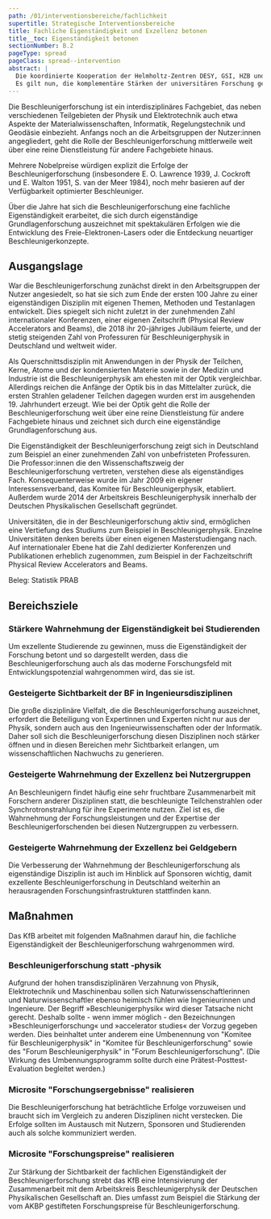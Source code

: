 ```yaml
---
path: /01/interventionsbereiche/fachlichkeit
supertitle: Strategische Interventionsbereiche
title: Fachliche Eigenständigkeit und Exzellenz betonen
title__toc: Eigenständigkeit betonen
sectionNumber: B.2
pageType: spread
pageClass: spread--intervention
abstract: |
  Die koordinierte Kooperation der Helmholtz-Zentren DESY, GSI, HZB und KIT in der BeschleunigerZusammenarbeitforschung im Rahmen der _Programmorientierten Förderung_ ist ein voller Erfolg. {.orange}
  Es gilt nun, die komplementäre Stärken der universitären Forschung gezielt zu nutzen und in den komplexe Entwicklungsprozess neuer Technologien von der zunächst fixen Idee bis hin zum fertigen Produkt effizient zu integrieren. {.orange}
---
```



<div class="spread--left spread-area--intro">

Die Beschleunigerforschung ist ein interdisziplinäres Fachgebiet, das neben verschiedenen Teilgebieten der Physik und Elektrotechnik auch etwa Aspekte der Materialwissenschaften, Informatik, Regelungstechnik und Geodäsie einbezieht. Anfangs noch an die Arbeitsgruppen der Nutzer:innen angegliedert, geht die Rolle der Beschleunigerforschung mittlerweile weit über eine reine Dienstleistung für andere Fachgebiete hinaus.

Mehrere Nobelpreise würdigen explizit die Erfolge der Beschleunigerforschung (insbesondere E. O. Lawrence 1939, J. Cockroft und E. Walton 1951, S. van der Meer 1984), noch mehr basieren auf der Verfügbarkeit optimierter Beschleuniger.

Über die Jahre hat sich die Beschleunigerforschung eine fachliche Eigenständigkeit erarbeitet, die sich durch eigenständige Grundlagenforschung auszeichnet mit spektakulären Erfolgen wie die Entwicklung des Freie-Elektronen-Lasers oder die Entdeckung neuartiger Beschleunigerkonzepte.

</div>

<div class="spread--left spread-area--causal-map">

<CausalMap filter="autonomy" />

</div>

<div class="spread--left spread-area--ausgangslage">

</div>

<div class="spread--right spread-area--c-1">

## Ausgangslage

War die Beschleunigerforschung zunächst direkt in den Arbeitsgruppen der Nutzer angesiedelt, so hat sie sich zum Ende der ersten 100 Jahre zu einer eigenständigen Disziplin mit eigenen Themen, Methoden und Testanlagen entwickelt. Dies spiegelt sich nicht zuletzt in der zunehmenden Zahl internationaler Konferenzen, einer eigenen Zeitschrift (Physical Review Accelerators and Beams), die 2018 ihr 20-jähriges Jubiläum feierte, und der stetig steigenden Zahl von Professuren für Beschleunigerphysik in Deutschland und weltweit wider.

Als Querschnittsdisziplin mit Anwendungen in der Physik der Teilchen, Kerne, Atome und der kondensierten Materie sowie in der Medizin und Industrie ist die Beschleunigerphysik am ehesten mit der Optik vergleichbar. Allerdings reichen die Anfänge der Optik bis in das Mittelalter zurück, die ersten Strahlen geladener Teilchen dagegen wurden erst im ausgehenden 19. Jahrhundert erzeugt. Wie bei der Optik geht die Rolle der Beschleunigerforschung weit über eine reine Dienstleistung für andere Fachgebiete hinaus und zeichnet sich durch eine eigenständige Grundlagenforschung aus.

Die Eigenständigkeit der Beschleunigerforschung zeigt sich in Deutschland zum Beispiel an einer zunehmenden Zahl von unbefristeten Professuren.
Die Professor:innen die den Wissenschaftszweig der Beschleunigerforschung vertreten, verstehen diese als eigenständiges Fach. Konsequenterweise wurde im Jahr 2009 ein eigener Interessensverband, das Komitee für Beschleunigerphysik, etabliert. Außerdem wurde 2014 der Arbeitskreis Beschleunigerphysik innerhalb der Deutschen Physikalischen Gesellschaft gegründet.

Universitäten, die in der Beschleunigerforschung aktiv sind, ermöglichen eine Vertiefung des Studiums zum Beispiel in Beschleunigerphysik. Einzelne Universitäten denken bereits über einen eigenen Masterstudiengang nach. Auf internationaler Ebene hat die Zahl dedizierter Konferenzen und Publikationen erheblich zugenommen, zum Beispiel in der Fachzeitschrift Physical Review Accelerators and Beams.

Beleg: Statistik PRAB

</div>

<div class="spread--right spread-area--c-2">

## Bereichsziele

### Stärkere Wahrnehmung der Eigenständigkeit bei Studierenden

Um exzellente Studierende zu gewinnen, muss die Eigenständigkeit der Forschung betont und so dargestellt werden, dass die Beschleunigerforschung auch als das moderne Forschungsfeld mit Entwicklungspotenzial wahrgenommen wird, das sie ist.

### Gesteigerte Sichtbarkeit der BF in Ingenieursdisziplinen

Die große disziplinäre Vielfalt, die die Beschleunigerforschung auszeichnet, erfordert die Beteiligung von Expertinnen und Experten nicht nur aus der Physik, sondern auch aus den Ingenieurwissenschaften oder der Informatik. Daher soll sich die Beschleunigerforschung diesen Disziplinen noch stärker öffnen und in diesen Bereichen mehr Sichtbarkeit erlangen, um wissenschaftlichen Nachwuchs zu generieren.

### Gesteigerte Wahrnehmung der Exzellenz bei Nutzergruppen

An Beschleunigern findet häufig eine sehr fruchtbare Zusammenarbeit mit Forschern anderer Disziplinen statt, die beschleunigte Teilchenstrahlen oder Synchrotronstrahlung für ihre Experimente nutzen. Ziel ist es, die Wahrnehmung der Forschungsleistungen und der Expertise der Beschleunigerforschenden bei diesen Nutzergruppen zu verbessern.

### Gesteigerte Wahrnehmung der Exzellenz bei Geldgebern

Die Verbesserung der Wahrnehmung der Beschleunigerforschung als eigenständige Disziplin ist auch im Hinblick auf Sponsoren wichtig, damit exzellente Beschleunigerforschung in Deutschland weiterhin an herausragenden Forschungsinfrastrukturen stattfinden kann.

</div>

<div class="spread--right spread-area--c-3">

## Maßnahmen

Das KfB arbeitet mit folgenden Maßnahmen darauf hin, die fachliche Eigenständigkeit der Beschleunigerforschung wahrgenommen wird.

### Beschleunigerforschung statt -physik

Aufgrund der hohen transdisziplinären Verzahnung von Physik, Elektrotechnik und Maschinenbau sollen sich Naturwissenschaftlerinnen und Naturwissenschaftler ebenso heimisch fühlen wie Ingenieurinnen und Ingenieure. Der Begriff »Beschleunigerphysik« wird dieser Tatsache nicht gerecht. Deshalb sollte - wenn immer möglich - den Bezeichnungen »Beschleunigerforschung« und »accelerator studies« der Vorzug gegeben werden. Dies beinhaltet unter anderem eine Umbenennung von "Komitee für Beschleunigerphysik" in "Komitee für Beschleunigerforschung" sowie des "Forum Beschleunigerphysik" in "Forum Beschleunigerforschung". (Die Wirkung des Umbennungsprogramm sollte durch eine Prätest-Posttest-Evaluation begleitet werden.)

### Microsite "Forschungsergebnisse" realisieren

Die Beschleunigerforschung hat beträchtliche Erfolge vorzuweisen und braucht sich im Vergleich zu anderen Disziplinen nicht verstecken. Die Erfolge sollten im Austausch mit Nutzern, Sponsoren und Studierenden auch als solche kommuniziert werden.

### Microsite "Forschungspreise" realisieren

Zur Stärkung der Sichtbarkeit der fachlichen Eigenständigkeit der Beschleunigerforschung strebt das KfB eine Intensivierung der Zusammenarbeit mit dem Arbeitskreis Beschleunigerphysik der Deutschen Physikalischen Gesellschaft an. Dies umfasst zum Beispiel die Stärkung der vom AKBP gestifteten Forschungspreise für Beschleunigerforschung.

</div>
